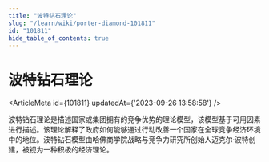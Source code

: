 ```yaml
---
title: "波特钻石理论"
slug: "/learn/wiki/porter-diamond-101811"
id: "101811"
hide_table_of_contents: true
---
```



# 波特钻石理论

<ArticleMeta id={101811} updatedAt={'2023-09-26 13:58:58'} />
<div className='border-solid border-b border-t-0 my-4 border-[var(--ifm-color-gray-300)]' />

波特钻石理论是描述国家或集团拥有的竞争优势的理论模型，该模型基于可用因素进行描述。该理论解释了政府如何能够通过行动改善一个国家在全球竞争经济环境中的地位。波特钻石模型由哈佛商学院战略与竞争力研究所创始人迈克尔·波特创建，被视为一种积极的经济理论。

